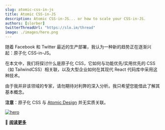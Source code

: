 ```yaml
---
slug: atomic-css-in-js
title: Atomic CSS-in-JS
description: Atomic CSS-in-JS... or how to scale your CSS-in-JS.
authors: [slorber]
twitterThreadUrl: "https://slo.im/thread"
image: ./images/hero.png
---
```


随着 Facebook 和 Twitter 最近的生产部署，我认为一种新的趋势正在逐渐兴起：原子化 CSS-in-JS。

在本文中，我们将探讨什么是原子化 CSS，它如何与功能优先/实用优先的 CSS（如 TailwindCSS）相关联，以及大型企业如何在其现代 React 代码库中采用这种技术。

由于我并非该领域的专家，请勿期待对利弊的深入分析。我只希望您能借此了解其基本概念。

**注意**：原子化 CSS 与 [Atomic Design](https://atomicdesign.bradfrost.com/) 并无实质关联。

[![hero](./images/hero.png)](https://sebastienlorber.com/atomic-css-in-js)

🔗 [**阅读更多**](https://sebastienlorber.com/atomic-css-in-js)